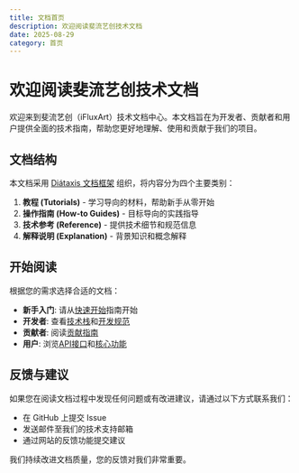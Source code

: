 ```yaml
---
title: 文档首页
description: 欢迎阅读斐流艺创技术文档
date: 2025-08-29
category: 首页
---
```


# 欢迎阅读斐流艺创技术文档

欢迎来到斐流艺创（iFluxArt）技术文档中心。本文档旨在为开发者、贡献者和用户提供全面的技术指南，帮助您更好地理解、使用和贡献于我们的项目。

## 文档结构

本文档采用 [Diátaxis 文档框架](https://diataxis.fr/) 组织，将内容分为四个主要类别：

1. **教程 (Tutorials)** - 学习导向的材料，帮助新手从零开始
2. **操作指南 (How-to Guides)** - 目标导向的实践指导
3. **技术参考 (Reference)** - 提供技术细节和规范信息
4. **解释说明 (Explanation)** - 背景知识和概念解释

## 开始阅读

根据您的需求选择合适的文档：

- **新手入门**: 请从[快速开始](/docs/getting-started)指南开始
- **开发者**: 查看[技术栈](/docs/project/tech-stack)和[开发规范](/docs/development/code-standards)
- **贡献者**: 阅读[贡献指南](/docs/community/contributing)
- **用户**: 浏览[API接口](/docs/api)和[核心功能](/docs/features)

## 反馈与建议

如果您在阅读文档过程中发现任何问题或有改进建议，请通过以下方式联系我们：

- 在 GitHub 上提交 Issue
- 发送邮件至我们的技术支持邮箱
- 通过网站的反馈功能提交建议

我们持续改进文档质量，您的反馈对我们非常重要。